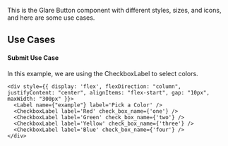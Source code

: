 
<Title>Button Component</Title>
<Meta of={CheckboxLabelStories}/>

This is the Glare Button component with different styles, sizes, and icons, and here are some use cases.

## Use Cases

#### Submit Use Case

In this example, we are using the CheckboxLabel to select colors.

    <div style={{ display: 'flex', flexDirection: "column", justifyContent: "center", alignItems: "flex-start", gap: "10px", maxWidth: "300px" }}>
      <Label name={"example"} label='Pick a Color' />
      <CheckboxLabel label='Red' check_box_name={'one'} />
      <CheckboxLabel label='Green' check_box_name={'two'} />
      <CheckboxLabel label='Yellow' check_box_name={'three'} />
      <CheckboxLabel label='Blue' check_box_name={'four'} />
    </div>
